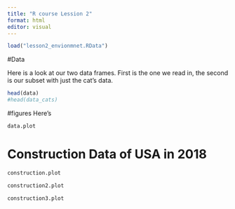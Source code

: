 ```yaml
---
title: "R course Lession 2"
format: html
editor: visual
---
```


```r
load("lesson2_envionmnet.RData")

```
#Data

Here is a look at our two data frames. First is the one we read in, the second is our subset with just the cat's data.

```r
head(data)
#head(data_cats)
```

#figures
Here's 

```r
data.plot
```
# Construction Data of USA in 2018

```r
construction.plot
```
```r
construction2.plot
```
```r
construction3.plot
```

